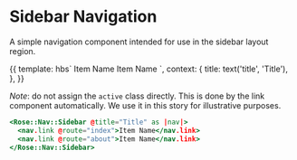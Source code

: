 
<Meta title="Rose|Nav|Sidebar" component="Nav/Sidebar" />

# Sidebar Navigation

A simple navigation component intended for use in the sidebar layout region.

<Preview>
  <Story name="Basic Sidebar Nav" height="8rem">{{
    template: hbs`
      <Rose::Nav::Sidebar @title={{title}} as |nav|>
        <nav.link @route="index" class="active">Item Name</nav.link>
        <nav.link @route="index">Item Name</nav.link>
      </Rose::Nav::Sidebar>
    `,
    context: {
      title: text('title', 'Title'),
    },
  }}</Story>
</Preview>

_Note_:  do not assign the `active` class directly.  This is done by the link
component automatically.  We use it in this story for illustrative purposes.

```handlebars
<Rose::Nav::Sidebar @title="Title" as |nav|>
  <nav.link @route="index">Item Name</nav.link>
  <nav.link @route="about">Item Name</nav.link>
</Rose::Nav::Sidebar>
```
